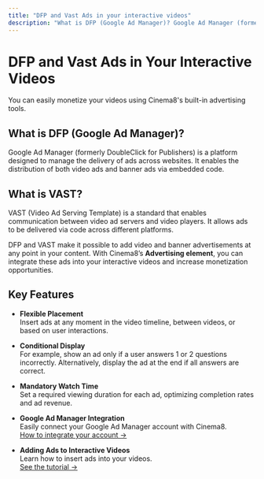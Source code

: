 ```yaml
---
title: "DFP and Vast Ads in your interactive videos"
description: "What is DFP (Google Ad Manager)? Google Ad Manager (formerly DoubleClick for Publishers) is a Google software designed to manage the delivery processes of ads across different websites. It enables the delivery of video ads and banner ads through a code."
---
```



# DFP and Vast Ads in Your Interactive Videos

<Callout type="info">
You can easily monetize your videos using Cinema8's built-in advertising tools.
</Callout>

## What is DFP (Google Ad Manager)?

Google Ad Manager (formerly DoubleClick for Publishers) is a platform designed to manage the delivery of ads across websites. It enables the distribution of both video ads and banner ads via embedded code.

## What is VAST?

VAST (Video Ad Serving Template) is a standard that enables communication between video ad servers and video players. It allows ads to be delivered via code across different platforms.

DFP and VAST make it possible to add video and banner advertisements at any point in your content. With Cinema8’s **Advertising element**, you can integrate these ads into your interactive videos and increase monetization opportunities.

## Key Features

- **Flexible Placement**  
  Insert ads at any moment in the video timeline, between videos, or based on user interactions.

- **Conditional Display**  
  For example, show an ad only if a user answers 1 or 2 questions incorrectly. Alternatively, display the ad at the end if all answers are correct.

- **Mandatory Watch Time**  
  Set a required viewing duration for each ad, optimizing completion rates and ad revenue.

- **Google Ad Manager Integration**  
  Easily connect your Google Ad Manager account with Cinema8.  
  [How to integrate your account →](/integrations-and-third-party-platforms/ads-in-your-interactive-videos)

- **Adding Ads to Interactive Videos**  
  Learn how to insert ads into your videos.  
  [See the tutorial →](/integrations-and-third-party-platforms/ads-in-your-interactive-videos)
